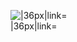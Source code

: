 [[File:Night Fighter Aircraft Icon Custom.png|{{{caption|Night Fighter}}}|36px|link={{{link|List_of_Fighters_by_stats}}}]]